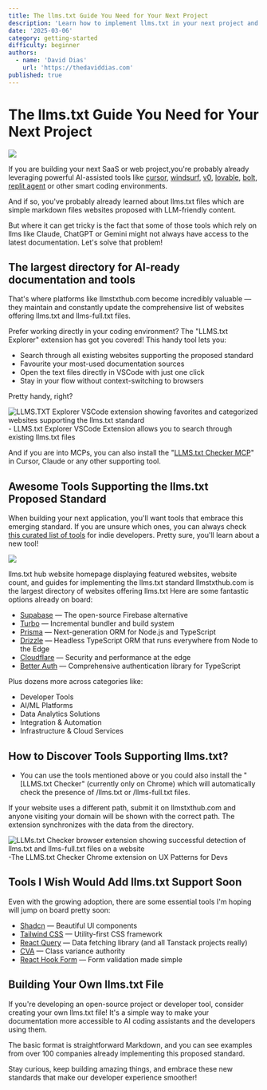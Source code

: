 ```yaml
---
title: The llms.txt Guide You Need for Your Next Project
description: 'Learn how to implement llms.txt in your next project and discover tools that support this emerging standard'
date: '2025-03-06'
category: getting-started
difficulty: beginner
authors:
  - name: 'David Dias'
    url: 'https://thedaviddias.com'
published: true
---
```


# The llms.txt Guide You Need for Your Next Project

![](/guides/article-llmstxt-banner.webp)

If you are building your next SaaS or web project,you're probably already leveraging powerful AI-assisted tools like [cursor](https://www.cursor.com/), [windsurf](https://codeium.com/windsurf), [v0](https://v0.dev/), [lovable](https://lovable.dev/), [bolt](https://bolt.new/), [replit agent](https://replit.com/) or other smart coding environments.

And if so, you've probably already learned about llms.txt files which are simple markdown files websites proposed with LLM-friendly content.

But where it can get tricky is the fact that some of those tools which rely on llms like Claude, ChatGPT or Gemini might not always have access to the latest documentation. Let's solve that problem!

## The largest directory for AI-ready documentation and tools

That's where platforms like llmstxthub.com become incredibly valuable — they maintain and constantly update the comprehensive list of websites offering llms.txt and llms-full.txt files.

Prefer working directly in your coding environment? The "LLMS.txt Explorer" extension has got you covered! This handy tool lets you:

- Search through all existing websites supporting the proposed standard
- Favourite your most-used documentation sources
- Open the text files directly in VSCode with just one click
- Stay in your flow without context-switching to browsers

Pretty handy, right?

![LLMS.TXT Explorer VSCode extension showing favorites and categorized websites supporting the llms.txt standard](/guides/llms-explorer-vscode-extension.webp) - LLMS.txt Explorer VSCode Extension allows you to search through existing llms.txt files

And if you are into MCPs, you can also install the "[LLMS.txt Checker MCP](https://smithery.ai/server/@thedaviddias/mcp-llms-txt-explorer)" in Cursor, Claude or any other supporting tool.

## Awesome Tools Supporting the llms.txt Proposed Standard

When building your next application, you'll want tools that embrace this emerging standard. If you are unsure which ones, you can always check [this curated list of tools](https://github.com/thedaviddias/indie-dev-toolkit) for indie developers. Pretty sure, you'll learn about a new tool!

![](/guides/welcome-llms-txt-hub.webp)

llms.txt hub website homepage displaying featured websites, website count, and guides for implementing the llms.txt standard
llmstxthub.com is the largest directory of websites offering llms.txt
Here are some fantastic options already on board:

- [Supabase](https://llmstxthub.com/websites/supabase-llms-txt) — The open-source Firebase alternative
- [Turbo](https://llmstxthub.com/websites/turbo-llms-txt) — Incremental bundler and build system
- [Prisma](https://llmstxthub.com/websites/prisma-llms-txt) — Next-generation ORM for Node.js and TypeScript
- [Drizzle](https://llmstxthub.com/websites/drizzle-orm-llms-txt) — Headless TypeScript ORM that runs everywhere from Node to the Edge
- [Cloudflare](https://llmstxthub.com/websites/cloudflare-llms-txt) — Security and performance at the edge
- [Better Auth](https://llmstxthub.com/websites/better-auth-llms-txt) — Comprehensive authentication library for TypeScript

Plus dozens more across categories like:

- Developer Tools
- AI/ML Platforms
- Data Analytics Solutions
- Integration & Automation
- Infrastructure & Cloud Services

## How to Discover Tools Supporting llms.txt?

- You can use the tools mentioned above or you could also install the "[LLMS.txt Checker" (currently only on Chrome) which will automatically check the presence of /llms.txt or /llms-full.txt files.

If your website uses a different path, submit it on llmstxthub.com and anyone visiting your domain will be shown with the correct path. The extension synchronizes with the data from the directory.

![LLMs.txt Checker browser extension showing successful detection of llms.txt and llms-full.txt files on a website](/guides/llms-check-chrome-extension.webp) -The LLMS.txt Checker Chrome extension on UX Patterns for Devs

## Tools I Wish Would Add llms.txt Support Soon

Even with the growing adoption, there are some essential tools I'm hoping will jump on board pretty soon:

- [Shadcn](https://ui.shadcn.com/) — Beautiful UI components
- [Tailwind CSS](https://tailwindcss.com/) — Utility-first CSS framework
- [React Query](https://tanstack.com/) — Data fetching library (and all Tanstack projects really)
- [CVA](https://cva.style/docs) — Class variance authority
- [React Hook Form](https://www.react-hook-form.com/) — Form validation made simple

## Building Your Own llms.txt File

If you're developing an open-source project or developer tool, consider creating your own llms.txt file! It's a simple way to make your documentation more accessible to AI coding assistants and the developers using them.

The basic format is straightforward Markdown, and you can see examples from over 100 companies already implementing this proposed standard.

Stay curious, keep building amazing things, and embrace these new standards that make our developer experience smoother!
